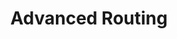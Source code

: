 ---
id: "express_hard_006"
questionType: "MULTIPLE_CHOICE"
title: "Advanced Routing"
description: "Which method chains multiple HTTP verbs for a single route?"
difficulty: "HARD"
category: "Express"
options:
  - "app.chain()"
  - "app.route()"
  - "app.group()"
  - "app.stack()"
correctAnswer: 1
---
